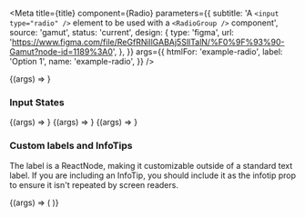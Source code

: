 
<Meta
  title={title}
  component={Radio}
  parameters={{
    subtitle:
      'A `<input type="radio" />` element to be used with a `<RadioGroup />` component',
    source: 'gamut',
    status: 'current',
    design: {
      type: 'figma',
      url:
        'https://www.figma.com/file/ReGfRNillGABAj5SlITalN/%F0%9F%93%90-Gamut?node-id=1189%3A0',
    },
  }}
  args={{
    htmlFor: 'example-radio',
    label: 'Option 1',
    name: 'example-radio',
  }}
/>

<Canvas>
  <Story name="Radio">{(args) => <Radio {...args} />}</Story>
</Canvas>

<PropsTable story="Radio" />

### Input States

<Canvas>
  <Story
    name="Disabled"
    args={{
      htmlFor: 'example-disabled',
      name: 'example-disabled',
      label: 'Disabled',
      disabled: true,
    }}
  >
    {(args) => <Radio {...args} />}
  </Story>
  <Story
    name="Disabled"
    args={{
      htmlFor: 'example-disabled-checked',
      name: 'example-disabled-checked',
      label: 'Disabled and Checked',
      disabled: true,
      checked: true,
    }}
  >
    {(args) => <Radio {...args} />}
  </Story>
  <Story
    name="Error"
    args={{
      htmlFor: 'example-error',
      label: 'Error',
      name: 'example-error',
      error: true,
    }}
  >
    {(args) => <Radio {...args} />}
  </Story>
</Canvas>

### Custom labels and InfoTips

The label is a ReactNode, making it customizable outside of a standard text label. If you are including an InfoTip, you should include it as the infotip prop to ensure it isn't repeated by screen readers.

<Canvas>
  <Story
    name="Custom labels"
    args={{
      infotip: {emphasis: 'high', info: 'This is an infotip', placement: 'floating'},
      htmlFor: 'example-custom',
      name: 'example-custom',
      label: "Option with infotip",
    }}
  >
    {(args) => (
      <Box height="5rem" bg="beige" p={5}>
        <Radio {...args} />
      </Box>
    )}
  </Story>
</Canvas>
